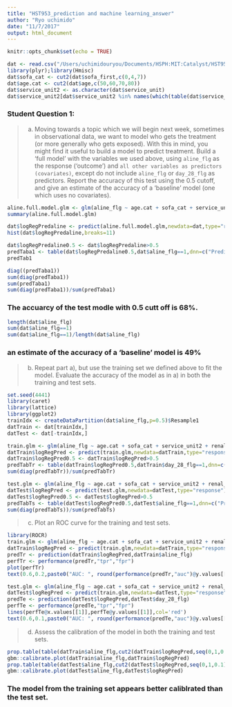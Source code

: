 ```yaml
---
title: "HST953_prediction and machine learning_answer"
author: "Ryo uchimido"
date: "11/7/2017"
output: html_document
---
```


```r
knitr::opts_chunk$set(echo = TRUE)
```

```r
dat <- read.csv("/Users/uchimidouryou/Documents/HSPH:MIT:Catalyst/HST953/aline-dataset.csv")
library(plyr);library(Hmisc)
dat$sofa_cat <- cut2(dat$sofa_first,c(0,4,7))
dat$age.cat <- cut2(dat$age,c(50,60,70,80))
dat$service_unit2 <- as.character(dat$service_unit)
dat$service_unit2[dat$service_unit2 %in% names(which(table(dat$service_unit)<200))] <- "Other"
```

### Student Question 1:

> a) Moving towards a topic which we will begin next week, sometimes in observational data, we want to model who gets the treatment (or more generally who gets exposed).  With this in mind, you might find it useful to build a model to predict treatment.  Build a 'full model' with the variables we used above, using `aline_flg` as the response ('outcome') and `all other variables as predictors (covariates)`, except do not include `aline_flg` or `day_28_flg` as predictors.  Report the accuracy of this test using the 0.5 cutoff, and give an estimate of the accuracy of a 'baseline' model (one which uses no covariates).

```r
aline.full.model.glm <- glm(aline_flg ~ age.cat + sofa_cat + service_unit2 + renal_flg + chf_flg + cad_flg + stroke_flg + mal_flg + resp_flg,data=dat,family="binomial") 
summary(aline.full.model.glm)
```
```r
dat$logRegPredaline <- predict(aline.full.model.glm,newdata=dat,type="response")
hist(dat$logRegPredaline,breaks=11)
```
```r
dat$logRegPredaline0.5 <- dat$logRegPredaline>0.5
predTaba1 <- table(dat$logRegPredaline0.5,dat$aline_flg==1,dnn=c("Prediction","aline_indwelling"))
predTab1
```
```r
diag((predTaba1))
sum(diag(predTaba1))
sum(predTaba1)
sum(diag(predTaba1))/sum(predTaba1)
```
### The accuarcy of the test modle with 0.5 cutt off is 68%. 

```r
length(dat$aline_flg)
sum(dat$aline_flg==1)
sum(dat$aline_flg==1)/length(dat$aline_flg)
```
### an estimate of the accuracy of a 'baseline' model is 49%

> b) Repeat part a), but use the training set we defined above to fit the model.  Evaluate the accuracy of the model as in a) in both the training and test sets.

```r
set.seed(4441)  
library(caret)
library(lattice)
library(ggplot2)
trainIdx <- createDataPartition(dat$aline_flg,p=0.5)$Resample1
datTrain <- dat[trainIdx,]
datTest <- dat[-trainIdx,]
```
```r
train.glm <- glm(aline_flg ~ age.cat + sofa_cat + service_unit2 + renal_flg + chf_flg + cad_flg + stroke_flg + mal_flg + resp_flg,data=datTrain,family="binomial")
datTrain$logRegPred <- predict(train.glm,newdata=datTrain,type="response")
datTrain$logRegPred0.5 <- datTrain$logRegPred>0.5
predTabTr <- table(datTrain$logRegPred0.5,datTrain$day_28_flg==1,dnn=c("Prediction","Death by 28 Days"))
sum(diag(predTabTr))/sum(predTabTr)
```
```r
test.glm <- glm(aline_flg ~ age.cat + sofa_cat + service_unit2 + renal_flg + chf_flg + cad_flg + stroke_flg + mal_flg + resp_flg,data=datTest,family="binomial")
datTest$logRegPred <- predict(test.glm,newdata=datTest,type="response")
datTest$logRegPred0.5 <- datTest$logRegPred>0.5
predTabTs <- table(datTest$logRegPred0.5,datTest$aline_flg==1,dnn=c("Prediction","a-line indwelling"))
sum(diag(predTabTs))/sum(predTabTs)
```


> c) Plot an ROC curve for the training and test sets.

```r
library(ROCR)
train.glm <- glm(aline_flg ~ age.cat + sofa_cat + service_unit2 + renal_flg + chf_flg + cad_flg + stroke_flg + mal_flg + resp_flg,data=datTrain,family="binomial")
datTrain$logRegPred <- predict(train.glm,newdata=datTrain,type="response")
predTr <- prediction(datTrain$logRegPred,datTrain$aline_flg)
perfTr <- performance(predTr,"tpr","fpr")
plot(perfTr)
text(0.6,0.2,paste0("AUC: ", round(performance(predTr,"auc")@y.values[[1]],3)))

test.glm <- glm(aline_flg ~ age.cat + sofa_cat + service_unit2 + renal_flg + chf_flg + cad_flg + stroke_flg + mal_flg + resp_flg,data=datTest,family="binomial")
datTest$logRegPred <- predict(train.glm,newdata=datTest,type="response")
predTe <- prediction(datTest$logRegPred,datTest$day_28_flg)
perfTe <- performance(predTe,"tpr","fpr")
lines(perfTe@x.values[[1]],perfTe@y.values[[1]],col='red')
text(0.6,0.1,paste0("AUC: ", round(performance(predTe,"auc")@y.values[[1]],3)),col='red')
```
> d) Assess the calibration of the model in both the training and test sets.

```r
prop.table(table(datTrain$aline_flg,cut2(datTrain$logRegPred,seq(0,1,0.1))),2)
gbm::calibrate.plot(datTrain$aline_flg,datTrain$logRegPred)
prop.table(table(datTest$aline_flg,cut2(datTest$logRegPred,seq(0,1,0.1))),2)
gbm::calibrate.plot(datTest$aline_flg,datTest$logRegPred)
```
### The model from the training set appears better caliblrated than the test set.

